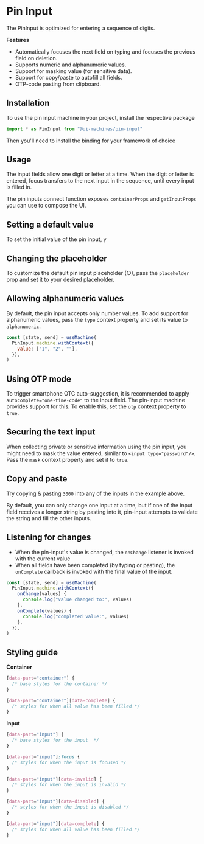 # Pin Input

The PinInput is optimized for entering a sequence of digits.

**Features**

- Automatically focuses the next field on typing and focuses the previous field
  on deletion.
- Supports numeric and alphanumeric values.
- Support for masking value (for sensitive data).
- Support for copy/paste to autofill all fields.
- OTP-code pasting from clipboard.

## Installation

To use the pin input machine in your project, install the respective package

<InstallSnippet package="@ui-machines/pin-input" />

```jsx
import * as PinInput from "@ui-machines/pin-input"
```

Then you'll need to install the binding for your framework of choice

<CodeSnippet id="pin-input/installation.mdx" />

## Usage

The input fields allow one digit or letter at a time. When the digit or letter
is entered, focus transfers to the next input in the sequence, until every input
is filled in.

The pin inputs connect function exposes `containerProps` and `getInputProps` you
can use to compose the UI.

<CodeSnippet id="pin-input/basic-usage.mdx" />

## Setting a default value

To set the initial value of the pin input, y

## Changing the placeholder

To customize the default pin input placeholder (○), pass the `placeholder` prop
and set it to your desired placeholder.

## Allowing alphanumeric values

By default, the pin input accepts only number values. To add support for
alphanumeric values, pass the `type` context property and set its value to
`alphanumeric`.

```jsx
const [state, send] = useMachine(
  PinInput.machine.withContext({
    value: ["1", "2", ""],
  }),
)
```

<CodeSnippet id="pin-input/alphanumeric-usage.mdx" />

## Using OTP mode

To trigger smartphone OTC auto-suggestion, it is recommended to apply
`autocomplete="one-time-code"` to the input field. The pin-input machine
provides support for this. To enable this, set the `otp` context property to
`true`.

<CodeSnippet id="pin-input/otp.mdx" />

## Securing the text input

When collecting private or sensitive information using the pin input, you might
need to mask the value entered, similar to `<input type="password"/>`. Pass the
`mask` context property and set it to `true`.

## Copy and paste

Try copying & pasting `3000` into any of the inputs in the example above.

By default, you can only change one input at a time, but if one of the input
field receives a longer string by pasting into it, pin-input attempts to
validate the string and fill the other inputs.

<CodeSnippet id="pin-input/copy-paste.mdx" />

## Listening for changes

- When the pin-input's value is changed, the `onChange` listener is invoked with
  the current value
- When all fields have been completed (by typing or pasting), the `onComplete`
  callback is invoked with the final value of the input.

```jsx
const [state, send] = useMachine(
  PinInput.machine.withContext({
    onChange(values) {
      console.log("value changed to:", values)
    },
    onComplete(values) {
      console.log("completed value:", values)
    },
  }),
)
```

<CodeSnippet id="pin-input/listening-for-changes.mdx" />

## Styling guide

**Container**

```css
[data-part="container"] {
  /* base styles for the container */
}

[data-part="container"][data-complete] {
  /* styles for when all value has been filled */
}
```

**Input**

```css
[data-part="input"] {
  /* base styles for the input  */
}

[data-part="input"]:focus {
  /* styles for when the input is focused */
}

[data-part="input"][data-invalid] {
  /* styles for when the input is invalid */
}

[data-part="input"][data-disabled] {
  /* styles for when the input is disabled */
}

[data-part="input"][data-complete] {
  /* styles for when all value has been filled */
}
```
